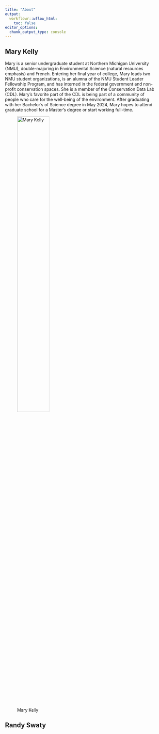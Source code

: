 ```yaml
---
title: "About"
output:
  workflowr::wflow_html:
    toc: false
editor_options:
  chunk_output_type: console
---
```


## Mary Kelly
Mary is a senior undergraduate student at Northern Michigan University (NMU), double-majoring in Environmental Science (natural resources emphasis) and French. Entering her final year of college, Mary leads two NMU student organizations, is an alumna of the NMU Student Leader Fellowship Program, and has interned in the federal government and non-profit conservation spaces. She is a member of the Conservation Data Lab (CDL). Mary's favorite part of the CDL is being part of a community of people who care for the well-being of the environment. After graduating with her Bachelor's of Science degree in May 2024, Mary hopes to attend graduate school for a Master’s degree or start working full-time.

![Mary Kelly](assets/Mary_HeadshotF23_Horizontal.jpg){width=50%}

## Randy Swaty




